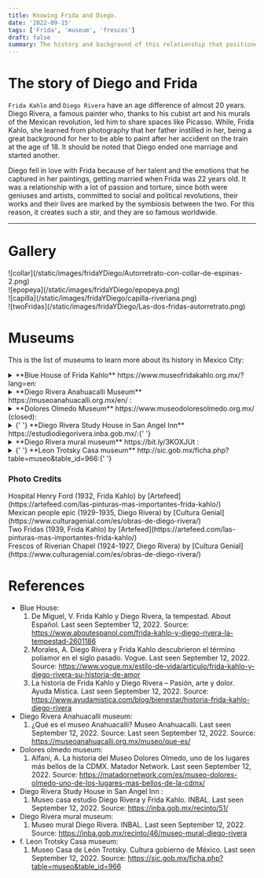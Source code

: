 ```yaml
---
title: Knowing Frida and Diego.
date: '2022-09-15'
tags: ['Frida', 'museum', 'frescos']
draft: false
summary: The history and background of this relationship that positioned Frida as a world -class artist.
---
```


# The story of Diego and Frida

`Frida Kahlo` and `Diego Rivera` have an age difference of almost 20 years. Diego Rivera, a famous painter who, thanks to his cubist art and his murals of the Mexican revolution, led him to share spaces like Picasso. While, Frida Kahlo,
she learned from photography that her father instilled in her, being a great background for her to be able to paint after her accident on the train at the age of 18. It should be noted that Diego ended one marriage and started another.

Diego fell in love with Frida because of her talent and the emotions that he captured in her paintings, getting married when Frida was 22 years old. It was a relationship with a lot of passion and torture, since both were geniuses and artists,
committed to social and political revolutions, their works and their lives are marked by the symbiosis between the two. For this reason, it creates such a stir, and they are so famous worldwide.

---

# Gallery

<div className="flex flex-wrap -mx-2 overflow-hidden xl:-mx-2">
  <div className="my-1 px-2 w-full overflow-hidden xl:my-1 xl:px-2 xl:w-1/2">
    ![collar](/static/images/fridaYDiego/Autorretrato-con-collar-de-espinas-2.png)
  </div>
  <div className="my-1 px-2 w-full overflow-hidden xl:my-1 xl:px-2 xl:w-1/2">
    ![epopeya](/static/images/fridaYDiego/epopeya.png)
  </div>
  <div className="my-1 px-2 w-full overflow-hidden xl:my-1 xl:px-2 xl:w-1/2">
    ![capilla](/static/images/fridaYDiego/capilla-riveriana.png)
  </div>
  <div className="my-1 px-2 w-full overflow-hidden xl:my-1 xl:px-2 xl:w-1/2">
    ![twoFridas](/static/images/fridaYDiego/Las-dos-fridas-autorretrato.png)
  </div>
</div>

# Museums

This is the list of museums to learn more about its history in Mexico City:

<details>
  <summary>**Blue House of Frida Kahlo** https://www.museofridakahlo.org.mx/?lang=en:</summary>
  <ul>
    <li type="square">
      {' '}
      Context and history. Located south of Mexico City, in one of its mythical neighborhoods, it was
      where Diego Rivera and Frida Kahlo shared their lives, which is why Dolores Olmedo opened the museum
      to the public, reflecting the daily life and work of the artists. Within the gates of this museum
      are the pots where they cooked, their bedrooms, their painting tools, Frida's Tehuana dresses,
      and a picturesque garden.{' '}
    </li>
    <li type="square"> You will find inside. </li>- A) The Blue house. - i) Frida's family - ii)
    Paints of Diego related with the dead of Frida. - iii) Trotsky's relationship with Diego and
    Frida - iv) Diego and Frida's study and bedrooms - B) Garden. - i) Vestiges extracted from Diego
    from the different archeological areas visited - ii) Mix of the vestiges and saucepan with the
    garden
    <li type="square"> How to arrive. </li>- A) From Diego Rivera Anahuacalli museum. - i) Walk on
    museo street to division del norte avenue - ii) Take the bus. From division del norte 3315 stop
    to - iii) Walk on to the museum. - B) From subway.
    https://metro.cdmx.gob.mx/storage/app/media/red/plano_red19.pdf
    <li type="square">
      {' '}
      Cost. Weekends 270 MXN/13.5 dls. Camera permit 30 MXN/1.5 dls. Tuesday to Friday 250 mxn/12.5 dls.{' '}
    </li>
    <li type="square">
      {' '}
      Open: Tuesday from 10 to 18. Wednesday from 11 to 18. Thursday to Sunday from 10 to 18.{' '}
    </li>
    <li type="square"> Level of Security: ⭐️⭐️⭐️⭐️⭐️ (4.5) </li>
    <li type="square">
      {' '}
      Guided tours. You have to send an email to schedule a tour previously. It has to be a minimum of
      10 to 15 people. 800 MXN/40 dls in English{' '}
    </li>
    <li type="square"> What eat. </li>
    <li type="square">
      {' '}
      Additional material. There are QR codes for children to interact, as well as official audio of
      the museum with a value of 70 MXN/3.5 dls.{' '}
    </li>
  </ul>
</details>

<details>
  <summary>**Diego Rivera Anahuacalli Museum** https://museoanahuacalli.org.mx/en/ : </summary>
  <ul>
    <li type="square">
      {' '}
      Context and history. Within Diego's expeditions along visits to archaeological ruins, putting together
      his sketches and a couple of paintings alongside pre-Columbian art. The museum is divided into
      three: hell, purgatory and heaven, where up to the top of it there is a viewpoint. The main facade
      refers to Coatlicue, the mother of the war god Huitzilopochtli. The edifice was designed by Juan
      O'Gorman{' '}
    </li>
    <li type="square"> How to arrive. </li>- A) From blue house of Frida Kahlo. - i) Walk to take
    the bus. - ii) Take the bus from to Division del norte 3315 stop.
    https://moovitapp.com/index/en/public_transit-line-6-Ciudad_de_Mexico-822-1341234-3808689-1 -
    iii) Walk on to the museum. https://bit.ly/3BjoPzZ - B) From Xotepingo station light rail.
    https://goo.gl/maps/gR55HXZvvNPVuRaU8 - C) From bus. https://goo.gl/maps/8RgdNCMadRZjwjAx5 //
    https://moovitapp.com/index/en/public_transit-line-152-Ciudad_de_Mexico-822-1341234-3808828-3
    <li type="square"> Cost. 100 MXN / 5 dls. </li>
    <li type="square"> Open: Tuesday to Sunday from 11 to 17:30. </li>
    <li type="square"> Level of Security: ⭐️⭐️⭐️⭐️⭐️ (4) </li>
    <li type="square"> Guided tours. </li>
    <li type="square"> What eat. </li>
    <li type="square"> Additional material. </li>
  </ul>
</details>

<details>
  <summary>**Dolores Olmedo Museum** https://www.museodoloresolmedo.org.mx/ (closed): </summary>
  <ul>
    <li type="square">
      {' '}
      Context and history. The museum is a former hacienda in the Xochimilco area, which houses the largest
      collection of art by Diego Rivera and Frida Kahlo. You can find very endemic fauna of Mexico such
      as peacocks or the Xoloitzcuintles breed of dogs.{' '}
    </li>
    <li type="square"> How to arrive. For the moment, the museum is closed until new notice. </li>
    <li type="square"> Level of Security: ⭐️⭐️⭐️⭐️⭐️ (4) </li>
  </ul>
</details>

<details>
  <summary>
    {' '}
    **Diego Rivera Study House in San Angel Inn** https://estudiodiegorivera.inba.gob.mx/:{' '}
  </summary>
  <ul>
    <li type="square">
      {' '}
      Context and history. Diego Rivera asked the acclaimed Mexican architect Juan O'Gorman to design
      a studio where Diego and Frida Kahlo could work comfortably, as well as be able to live in it.
      They lived for a couple of years returning from the USA until the death of Frida's father, Guillermo
      Kahlo, returning to the blue house.{' '}
    </li>
    <li type="square">
      {' '}
      You will find inside. The houses were built on land sold by the architect to the painters, where
      part of the life and work of Juan O'Gorman can be found as a solution to the demand for the construction
      of new schools due to the rapid population growth in Mexico City.{' '}
    </li>- A) Diego Rivera's House. - B) Frida's House. - C) Juan O'Gorman's House.
    <li type="square">
      {' '}
      How to arrive. https://moovitapp.com/index/es-419/transporte_p%C3%BAblico-line-116A-Ciudad_de_Mexico-822-8909-38975506-1{' '}
    </li>- A) Bus from viveros subway station (Universidad stop to sta. Catarina - Magnolia). - B)
    Bus from blue house of Frida (walk 4 streets to Malintzin-allende stop to sta. Catarina –
    Magnolia).
    <li type="square"> Cost. 40 MXN/2 dls. Not online tickets. </li>
    <li type="square"> Open: Tuesday to Sunday from 11 to 17. </li>
    <li type="square"> Level of Security: ⭐️⭐️⭐️⭐️⭐️ (4.5) </li>
    <li type="square">
      {' '}
      Guided tours. On Tuesdays, there are personnel who speak English and Friday are the head of department.
      Do not charge some extra, so some tip is fine. Similarly, you can consult it via email: medr.atencionalvisitante@inba.gob.mx
      or medr.pedagogia@inba.gob.mx{' '}
    </li>
    <li type="square"> What eat. </li>
    <li type="square">
      {' '}
      Additional material. You will find a couple of QR codes with the information, which is mostly in
      Spanish, but you can translate it. In some rooms there are QR codes in French and English.{' '}
    </li>
  </ul>
</details>

<details>
  <summary>**Diego Rivera mural museum** https://bit.ly/3KOXJUt : </summary>
  <ul>
    <li type="square">
      {' '}
      Context and history. The museum initially was not. As in the case of Diego Rivera and José Clemente
      Orozco, who were asked to paint frescoes on buildings belonging to celebrities or friends. Diego
      painted the mural "*Sueño de una tarde dominical en la alameda central*" because the building was
      quite close to the alameda central park in Mexico City. After one of the most disturbing earthquakes
      we have suffered, the mural was rescued and the Diego Museum was founded, with works by the artist.
      As if that were not enough, outside the museum there are people playing Domino as a sport, they
      come together to enjoy, a similar like Domino Park in Miami.{' '}
    </li>
    <li type="square">
      {' '}
      How to arrive. Hidalgo subway station. https://goo.gl/maps/yaYMsUVSi3GQT5879.{' '}
    </li>
    <li type="square"> Cost. 40 MXN/2 dls. Not online tickets. </li>
    <li type="square"> Open. Tuesday to Sunday from 10 to 18. </li>
    <li type="square"> Level of Security: ⭐️⭐️⭐️⭐️⭐️ (4) </li>
    <li type="square">
      {' '}
      Guided tours. The tours in English of Wednesday to Friday are from 13 to 14. On weekends from 12
      to 13 and 14 to 15. The cost is 20 MXN/1 dls.{' '}
    </li>
    <li type="square"> What eat. </li>
  </ul>
</details>

<details>
  <summary>
    {' '}
    **Leon Trotsky Casa museum** http://sic.gob.mx/ficha.php?table=museo&table_id=966:{' '}
  </summary>
  <ul>
    <li type="square">
      {' '}
      Context and history. It was the house where Leon Trotsky, a political refugee who was persecuted
      by Stalin, lived. Trotsky had to flee from Russia because Lenin took the place that corresponded
      to Russia and became a political prisoner. He first lived in the blue house of Diego and Frida
      Kahlo, being a friend of Diego Rivera. Diego Rivera being unfaithful to Frida with her younger
      sister, Frida took revenge on Trotsky. Diego Rivera cost him that he will resign from the Mexican
      communist party, being the president of the association to be able to extradite Trotsky.{' '}
    </li>
    <li type="square"> How to arrive. </li>- A) From General Anaya subway
    station.chttps://goo.gl/maps/6PopheN2ddb5LMPS9 - B) From Tlalpan bus.
    https://goo.gl/maps/ZdKLCNCA8TvJ53ez8 //
    https://moovitapp.com/index/en/public_transit-line-152-Ciudad_de_Mexico-822-1341234-3808828-3 -
    C) Walk from blue House of Frida Kahlo (10 minutes)
    <li type="square">
      {' '}
      Cost. 70 MXN/3.5 dls. Foreign student 55 MXN/2.75 dls. Not online tickets.{' '}
    </li>
    <li type="square"> Open: Tuesday to Sunday from 10 to 17. </li>
    <li type="square"> Level of Security: ⭐️⭐️⭐️⭐️⭐️ (4.5) </li>
    <li type="square">
      {' '}
      Guided tours. Send an email to check the availability to museotrotsky@outlook.com, leontrotskymuseo@gmail.com,
      derechodeasilo9@gmail.com .{' '}
    </li>
    <li type="square"> What eat. </li>
  </ul>
</details>

### Photo Credits

<div>
  Hospital Henry Ford (1932, Frida Kahlo) by
  [Artefeed](https://artefeed.com/las-pinturas-mas-importantes-frida-kahlo/)
</div>
<div>
  Mexican people epic (1929-1935, Diego Rivera) by [Cultura
  Genial](https://www.culturagenial.com/es/obras-de-diego-rivera/)
</div>
<div>
  Two Fridas (1939, Frida Kahlo) by
  [Artefeed](https://artefeed.com/las-pinturas-mas-importantes-frida-kahlo/)
</div>
<div>
  Frescos of Riverian Chapel (1924-1927, Diego Rivera) by [Cultura
  Genial](https://www.culturagenial.com/es/obras-de-diego-rivera/)
</div>

# References

- Blue House:
  1. De Miguel, V. Frida Kahlo y Diego Rivera, la tempestad. About Español. Last seen September 12, 2022. Source:
     https://www.aboutespanol.com/frida-kahlo-y-diego-rivera-la-tempestad-2601186
  2. Morales, A. Diego Rivera y Frida Kahlo descubrieron el término poliamor en el siglo pasado. Vogue. Last seen September 12, 2022. Source:
     https://www.vogue.mx/estilo-de-vida/articulo/frida-kahlo-y-diego-rivera-su-historia-de-amor
  3. La historia de Frida Kahlo y Diego Rivera – Pasión, arte y dolor. Ayuda Mistica. Last seen September 12, 2022. Source: https://www.ayudamistica.com/blog/bienestar/historia-frida-kahlo-diego-rivera
- Diego Rivera Anahuacalli museum:
  1. ¿Qué es el museo Anahuacalli? Museo Anahuacalli. Last seen September 12, 2022. Source:
     Last seen September 12, 2022. Source: https://museoanahuacalli.org.mx/museo/que-es/
- Dolores olmedo museum:
  1. Alfani, A. La historia del Museo Dolores Olmedo, uno de los lugares más bellos de la CDMX. Matador Network. Last seen September 12, 2022. Source:
     https://matadornetwork.com/es/museo-dolores-olmedo-uno-de-los-lugares-mas-bellos-de-la-cdmx/
- Diego Rivera Study House in San Angel Inn :
  1. Museo casa estudio Diego Rivera y Frida Kahlo. INBAL. Last seen September 12, 2022. Source: https://inba.gob.mx/recinto/51/
- Diego Rivera mural museum:
  1. Museo mural Diego Rivera. INBAL. Last seen September 12, 2022. Source: https://inba.gob.mx/recinto/46/museo-mural-diego-rivera
- f. Leon Trotsky Casa museum:
  1. Museo Casa de León Trotsky. Cultura gobierno de México. Last seen September 12, 2022. Source: https://sic.gob.mx/ficha.php?table=museo&table_id=966
